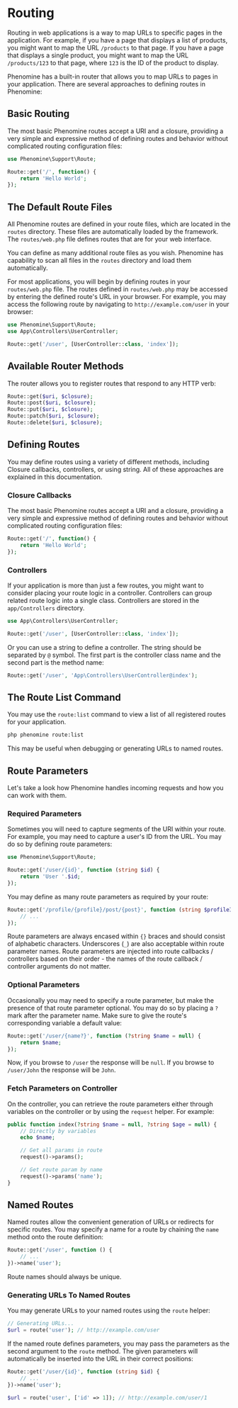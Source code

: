 
# Routing

Routing in web applications is a way to map URLs to specific pages in the application. For example, if you have a page that displays a list of products, you might want to map the URL `/products` to that page. If you have a page that displays a single product, you might want to map the URL `/products/123` to that page, where `123` is the ID of the product to display.

Phenomine has a built-in router that allows you to map URLs to pages in your application. There are several approaches to defining routes in Phenomine:

## Basic Routing
The most basic Phenomine routes accept a URI and a closure, providing a very simple and expressive method of defining routes and behavior without complicated routing configuration files:

```php showLineNumbers filename="routes/routes.php" {3-5} copy
use Phenomine\Support\Route;

Route::get('/', function() {
    return 'Hello World';
});
```

## The Default Route Files
All Phenomine routes are defined in your route files, which are located in the `routes` directory. These files are automatically loaded by the framework. The `routes/web.php` file defines routes that are for your web interface.

You can define as many additional route files as you wish. Phenomine has capability to scan all files in the `routes` directory and load them automatically.

For most applications, you will begin by defining routes in your `routes/web.php` file. The routes defined in `routes/web.php` may be accessed by entering the defined route's URL in your browser. For example, you may access the following route by navigating to `http://example.com/user` in your browser:

```php showLineNumbers filename="routes/web.php" {4} copy
use Phenomine\Support\Route;
use App\Controllers\UserController;

Route::get('/user', [UserController::class, 'index']);
```

## Available Router Methods
The router allows you to register routes that respond to any HTTP verb:

```php
Route::get($uri, $closure);
Route::post($uri, $closure);
Route::put($uri, $closure);
Route::patch($uri, $closure);
Route::delete($uri, $closure);
```

## Defining Routes

You may define routes using a variety of different methods, including Closure callbacks, controllers, or using string. All of these approaches are explained in this documentation.

### Closure Callbacks

The most basic Phenomine routes accept a URI and a closure, providing a very simple and expressive method of defining routes and behavior without complicated routing configuration files:

```php showLineNumbers copy
Route::get('/', function() {
    return 'Hello World';
});
```

### Controllers

If your application is more than just a few routes, you might want to consider placing your route logic in a controller. Controllers can group related route logic into a single class. Controllers are stored in the `app/Controllers` directory.

```php showLineNumbers copy
use App\Controllers\UserController;

Route::get('/user', [UserController::class, 'index']);
```

Or you can use a string to define a controller. The string should be separated by `@` symbol. The first part is the controller class name and the second part is the method name:

```php showLineNumbers copy
Route::get('/user', 'App\Controllers\UserController@index');
```




## The Route List Command
You may use the `route:list` command to view a list of all registered routes for your application. 

```bash
php phenomine route:list
```

This may be useful when debugging or generating URLs to named routes.

## Route Parameters

Let's take a look how Phenomine handles incoming requests and how you can work with them.

### Required Parameters

Sometimes you will need to capture segments of the URI within your route. For example, you may need to capture a user's ID from the URL. You may do so by defining route parameters:

```php showLineNumbers {3-5} copy
use Phenomine\Support\Route;

Route::get('/user/{id}', function (string $id) {
    return 'User '.$id;
});
```

You may define as many route parameters as required by your route:

```php showLineNumbers copy
Route::get('/profile/{profile}/post/{post}', function (string $profileId, string $postId) {
    // ...
});
```

Route parameters are always encased within `{}` braces and should consist of alphabetic characters. Underscores (`_`) are also acceptable within route parameter names. Route parameters are injected into route callbacks / controllers based on their order - the names of the route callback / controller arguments do not matter.

### Optional Parameters

Occasionally you may need to specify a route parameter, but make the presence of that route parameter optional. You may do so by placing a `?` mark after the parameter name. Make sure to give the route's corresponding variable a default value:

```php showLineNumbers copy
Route::get('/user/{name?}', function (?string $name = null) {
    return $name;
});
```

Now, if you browse to `/user` the response will be `null`. If you browse to `/user/John` the response will be `John`.

### Fetch Parameters on Controller
On the controller, you can retrieve the route parameters either through variables on the controller or by using the `request` helper. For example:

```php showLineNumbers copy
public function index(?string $name = null, ?string $age = null) {
    // Directly by variables
    echo $name;

    // Get all params in route
    request()->params();

    // Get route param by name
    request()->params('name');
}
```

## Named Routes

Named routes allow the convenient generation of URLs or redirects for specific routes. You may specify a name for a route by chaining the `name` method onto the route definition:

```php showLineNumbers {3-5} copy
Route::get('/user', function () {
    // ...
})->name('user');
```

<Callout type="warning" emoji="⚠️">
    Route names should always be unique.
</Callout>

### Generating URLs To Named Routes

You may generate URLs to your named routes using the `route` helper:

```php showLineNumbers copy
// Generating URLs...
$url = route('user'); // http://example.com/user
```

If the named route defines parameters, you may pass the parameters as the second argument to the `route` method. The given parameters will automatically be inserted into the URL in their correct positions:

```php showLineNumbers copy
Route::get('/user/{id}', function (string $id) {
    // ...
})->name('user');

$url = route('user', ['id' => 1]); // http://example.com/user/1
```

